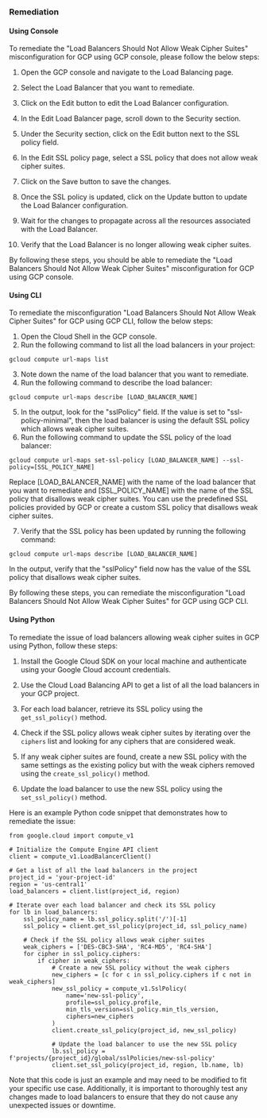 ### Remediation

#### Using Console

To remediate the "Load Balancers Should Not Allow Weak Cipher Suites" misconfiguration for GCP using GCP console, please follow the below steps:

1. Open the GCP console and navigate to the Load Balancing page.

2. Select the Load Balancer that you want to remediate.

3. Click on the Edit button to edit the Load Balancer configuration.

4. In the Edit Load Balancer page, scroll down to the Security section.

5. Under the Security section, click on the Edit button next to the SSL policy field.

6. In the Edit SSL policy page, select a SSL policy that does not allow weak cipher suites.

7. Click on the Save button to save the changes.

8. Once the SSL policy is updated, click on the Update button to update the Load Balancer configuration.

9. Wait for the changes to propagate across all the resources associated with the Load Balancer.

10. Verify that the Load Balancer is no longer allowing weak cipher suites.

By following these steps, you should be able to remediate the "Load Balancers Should Not Allow Weak Cipher Suites" misconfiguration for GCP using GCP console.

#### Using CLI

To remediate the misconfiguration "Load Balancers Should Not Allow Weak Cipher Suites" for GCP using GCP CLI, follow the below steps:

1. Open the Cloud Shell in the GCP console.
2. Run the following command to list all the load balancers in your project:

```
gcloud compute url-maps list
```

3. Note down the name of the load balancer that you want to remediate.
4. Run the following command to describe the load balancer:

```
gcloud compute url-maps describe [LOAD_BALANCER_NAME]
```

5. In the output, look for the "sslPolicy" field. If the value is set to "ssl-policy-minimal", then the load balancer is using the default SSL policy which allows weak cipher suites.
6. Run the following command to update the SSL policy of the load balancer:

```
gcloud compute url-maps set-ssl-policy [LOAD_BALANCER_NAME] --ssl-policy=[SSL_POLICY_NAME]
```

Replace [LOAD_BALANCER_NAME] with the name of the load balancer that you want to remediate and [SSL_POLICY_NAME] with the name of the SSL policy that disallows weak cipher suites. You can use the predefined SSL policies provided by GCP or create a custom SSL policy that disallows weak cipher suites.

7. Verify that the SSL policy has been updated by running the following command:

```
gcloud compute url-maps describe [LOAD_BALANCER_NAME]
```

In the output, verify that the "sslPolicy" field now has the value of the SSL policy that disallows weak cipher suites.

By following these steps, you can remediate the misconfiguration "Load Balancers Should Not Allow Weak Cipher Suites" for GCP using GCP CLI.

#### Using Python

To remediate the issue of load balancers allowing weak cipher suites in GCP using Python, follow these steps:

1. Install the Google Cloud SDK on your local machine and authenticate using your Google Cloud account credentials.

2. Use the Cloud Load Balancing API to get a list of all the load balancers in your GCP project.

3. For each load balancer, retrieve its SSL policy using the `get_ssl_policy()` method.

4. Check if the SSL policy allows weak cipher suites by iterating over the `ciphers` list and looking for any ciphers that are considered weak.

5. If any weak cipher suites are found, create a new SSL policy with the same settings as the existing policy but with the weak ciphers removed using the `create_ssl_policy()` method.

6. Update the load balancer to use the new SSL policy using the `set_ssl_policy()` method.

Here is an example Python code snippet that demonstrates how to remediate the issue:

```
from google.cloud import compute_v1

# Initialize the Compute Engine API client
client = compute_v1.LoadBalancerClient()

# Get a list of all the load balancers in the project
project_id = 'your-project-id'
region = 'us-central1'
load_balancers = client.list(project_id, region)

# Iterate over each load balancer and check its SSL policy
for lb in load_balancers:
    ssl_policy_name = lb.ssl_policy.split('/')[-1]
    ssl_policy = client.get_ssl_policy(project_id, ssl_policy_name)

    # Check if the SSL policy allows weak cipher suites
    weak_ciphers = ['DES-CBC3-SHA', 'RC4-MD5', 'RC4-SHA']
    for cipher in ssl_policy.ciphers:
        if cipher in weak_ciphers:
            # Create a new SSL policy without the weak ciphers
            new_ciphers = [c for c in ssl_policy.ciphers if c not in weak_ciphers]
            new_ssl_policy = compute_v1.SslPolicy(
                name='new-ssl-policy',
                profile=ssl_policy.profile,
                min_tls_version=ssl_policy.min_tls_version,
                ciphers=new_ciphers
            )
            client.create_ssl_policy(project_id, new_ssl_policy)

            # Update the load balancer to use the new SSL policy
            lb.ssl_policy = f'projects/{project_id}/global/sslPolicies/new-ssl-policy'
            client.set_ssl_policy(project_id, region, lb.name, lb)
```

Note that this code is just an example and may need to be modified to fit your specific use case. Additionally, it is important to thoroughly test any changes made to load balancers to ensure that they do not cause any unexpected issues or downtime.

